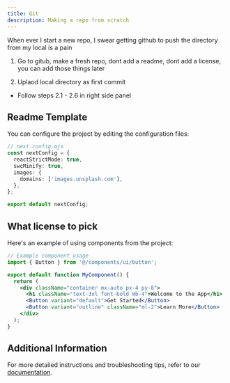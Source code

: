 ```yaml
---
title: Git 
description: Making a repo from scratch
---
```


When ever I start a new repo, I swear getting github to push the directory from my local is a pain

1. Go to gitub, make a fresh repo, dont add a readme, dont add a license, you can add those things later

2. Uplaod local directory as first commit 

- Follow steps 2.1 - 2.6 in right side panel


## Readme Template 

You can configure the project by editing the configuration files:

```typescript showLineNumbers
// next.config.mjs
const nextConfig = {
  reactStrictMode: true,
  swcMinify: true,
  images: {
    domains: ['images.unsplash.com'],
  },
};

export default nextConfig;
```

## What license to pick 

Here's an example of using components from the project:

```jsx showLineNumbers
// Example component usage
import { Button } from '@/components/ui/button';

export default function MyComponent() {
  return (
    <div className="container mx-auto px-4 py-8">
      <h1 className="text-3xl font-bold mb-4">Welcome to the App</h1>
      <Button variant="default">Get Started</Button>
      <Button variant="outline" className="ml-2">Learn More</Button>
    </div>
  );
}
```

## Additional Information

For more detailed instructions and troubleshooting tips, refer to our [documentation](#).

